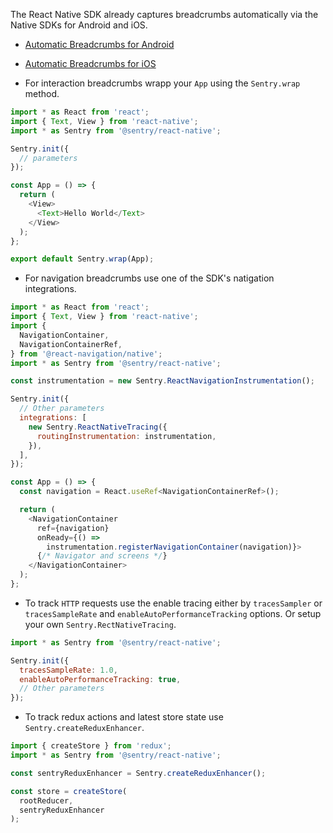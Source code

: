 The React Native SDK already captures breadcrumbs automatically via the Native SDKs for Android and iOS.

- [Automatic Breadcrumbs for Android](/platforms/android/enriching-events/breadcrumbs/#automatic-breadcrumbs)
- [Automatic Breadcrumbs for iOS](/platforms/apple/configuration/integrations/default/#sentryautobreadcrumbtrackingintegration)

- For interaction breadcrumbs wrapp your `App` using the `Sentry.wrap` method.

```javascript
import * as React from 'react';
import { Text, View } from 'react-native';
import * as Sentry from '@sentry/react-native';

Sentry.init({
  // parameters
});

const App = () => {
  return (
    <View>
      <Text>Hello World</Text>
    </View>
  );
};

export default Sentry.wrap(App);
```

- For navigation breadcrumbs use one of the SDK's natigation integrations.

```javascript
import * as React from 'react';
import { Text, View } from 'react-native';
import {
  NavigationContainer,
  NavigationContainerRef,
} from '@react-navigation/native';
import * as Sentry from '@sentry/react-native';

const instrumentation = new Sentry.ReactNavigationInstrumentation();

Sentry.init({
  // Other parameters
  integrations: [
    new Sentry.ReactNativeTracing({
      routingInstrumentation: instrumentation,
    }),
  ],
});

const App = () => {
  const navigation = React.useRef<NavigationContainerRef>();

  return (
    <NavigationContainer
      ref={navigation}
      onReady={() =>
        instrumentation.registerNavigationContainer(navigation)}>
      {/* Navigator and screens */}
    </NavigationContainer>
  );
};
```

- To track `HTTP` requests use the enable tracing either by `tracesSampler` or `tracesSampleRate` and `enableAutoPerformanceTracking` options. Or setup your own `Sentry.RectNativeTracing`.

```javascript
import * as Sentry from '@sentry/react-native';

Sentry.init({
  tracesSampleRate: 1.0,
  enableAutoPerformanceTracking: true,
  // Other parameters
});
```

- To track redux actions and latest store state use `Sentry.createReduxEnhancer`.

```javascript
import { createStore } from 'redux';
import * as Sentry from '@sentry/react-native';

const sentryReduxEnhancer = Sentry.createReduxEnhancer();

const store = createStore(
  rootReducer,
  sentryReduxEnhancer
);
```
